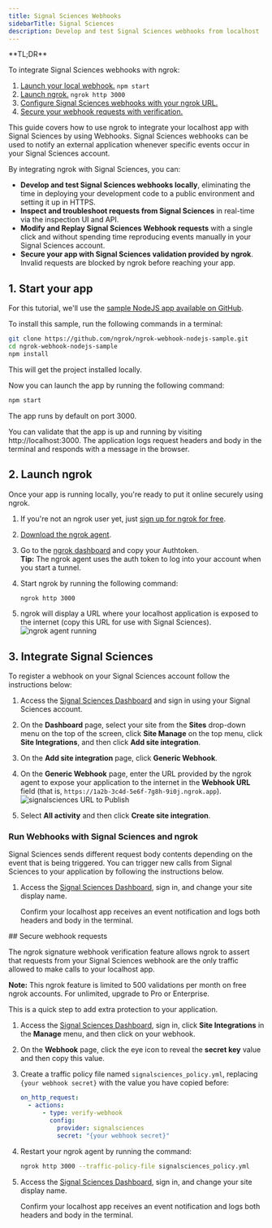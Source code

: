 ```yaml
---
title: Signal Sciences Webhooks
sidebarTitle: Signal Sciences
description: Develop and test Signal Sciences webhooks from localhost
---
```



<Tip>
**TL;DR**

To integrate Signal Sciences webhooks with ngrok:

1. [Launch your local webhook.](#start-your-app) `npm start`
1. [Launch ngrok.](#start-ngrok) `ngrok http 3000`
1. [Configure Signal Sciences webhooks with your ngrok URL.](#setup-webhook)
1. [Secure your webhook requests with verification.](#security)
   </Tip>

This guide covers how to use ngrok to integrate your localhost app with Signal Sciences by using Webhooks.
Signal Sciences webhooks can be used to notify an external application whenever specific events occur in your Signal Sciences account.

By integrating ngrok with Signal Sciences, you can:

- **Develop and test Signal Sciences webhooks locally**, eliminating the time in deploying your development code to a public environment and setting it up in HTTPS.
- **Inspect and troubleshoot requests from Signal Sciences** in real-time via the inspection UI and API.
- **Modify and Replay Signal Sciences Webhook requests** with a single click and without spending time reproducing events manually in your Signal Sciences account.
- **Secure your app with Signal Sciences validation provided by ngrok**. Invalid requests are blocked by ngrok before reaching your app.

## 1. Start your app

For this tutorial, we'll use the [sample NodeJS app available on GitHub](https://github.com/ngrok/ngrok-webhook-nodejs-sample).

To install this sample, run the following commands in a terminal:

```bash
git clone https://github.com/ngrok/ngrok-webhook-nodejs-sample.git
cd ngrok-webhook-nodejs-sample
npm install
```

This will get the project installed locally.

Now you can launch the app by running the following command:

```bash
npm start
```

The app runs by default on port 3000.

You can validate that the app is up and running by visiting http://localhost:3000. The application logs request headers and body in the terminal and responds with a message in the browser.

## 2. Launch ngrok

Once your app is running locally, you're ready to put it online securely using ngrok.

1. If you're not an ngrok user yet, just [sign up for ngrok for free](https://ngrok.com/signup).

1. [Download the ngrok agent](https://download.ngrok.com).

1. Go to the [ngrok dashboard](https://dashboard.ngrok.com) and copy your Authtoken. <br />
   **Tip:** The ngrok agent uses the auth token to log into your account when you start a tunnel.
1. Start ngrok by running the following command:

   ```bash
   ngrok http 3000
   ```

1. ngrok will display a URL where your localhost application is exposed to the internet (copy this URL for use with Signal Sciences).
   ![ngrok agent running](../img/twilio/img/launch_ngrok_tunnel.png)

## 3. Integrate Signal Sciences

To register a webhook on your Signal Sciences account follow the instructions below:

1. Access the [Signal Sciences Dashboard](https://dashboard.signalsciences.net/) and sign in using your Signal Sciences account.

1. On the **Dashboard** page, select your site from the **Sites** drop-down menu on the top of the screen, click **Site Manage** on the top menu, click **Site Integrations**, and then click **Add site integration**.

1. On the **Add site integration** page, click **Generic Webhook**.

1. On the **Generic Webhook** page, enter the URL provided by the ngrok agent to expose your application to the internet in the **Webhook URL** field (that is, `https://1a2b-3c4d-5e6f-7g8h-9i0j.ngrok.app`).
   ![signalsciences URL to Publish](../img/signalsciences/img/ngrok_url_configuration_signalsciences.png)

1. Select **All activity** and then click **Create site integration**.

### Run Webhooks with Signal Sciences and ngrok

Signal Sciences sends different request body contents depending on the event that is being triggered.
You can trigger new calls from Signal Sciences to your application by following the instructions below.

1. Access the [Signal Sciences Dashboard](https://dashboard.signalsciences.net/), sign in, and change your site display name.

   Confirm your localhost app receives an event notification and logs both headers and body in the terminal.

<InspectingRequests />

<ReplayingRequests />
## Secure webhook requests

The ngrok signature webhook verification feature allows ngrok to assert that requests from your Signal Sciences webhook are the only traffic allowed to make calls to your localhost app.

**Note:** This ngrok feature is limited to 500 validations per month on free ngrok accounts. For unlimited, upgrade to Pro or Enterprise.

This is a quick step to add extra protection to your application.

1. Access the [Signal Sciences Dashboard](https://dashboard.signalsciences.net/), sign in, click **Site Integrations** in the **Manage** menu, and then click on your webhook.

1. On the **Webhook** page, click the eye icon to reveal the **secret key** value and then copy this value.

1. Create a traffic policy file named `signalsciences_policy.yml`, replacing `{your webhook secret}` with the value you have copied before:

   ```yaml
   on_http_request:
     - actions:
         - type: verify-webhook
           config:
             provider: signalsciences
             secret: "{your webhook secret}"
   ```

1. Restart your ngrok agent by running the command:

   ```bash
   ngrok http 3000 --traffic-policy-file signalsciences_policy.yml
   ```

1. Access the [Signal Sciences Dashboard](https://dashboard.signalsciences.net/), sign in, and change your site display name.

   Confirm your localhost app receives an event notification and logs both headers and body in the terminal.
